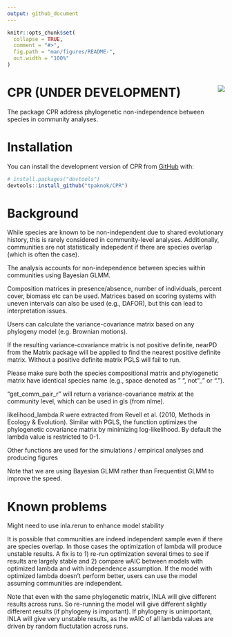 ```yaml
---
output: github_document
---
```


<!-- README.md is generated from README.Rmd. Please edit that file -->

```r
knitr::opts_chunk$set(
  collapse = TRUE,
  comment = "#>",
  fig.path = "man/figures/README-",
  out.width = "100%"
)
```

# CPR (UNDER DEVELOPMENT) <img src="man/figures/logo.png" align="right"/>
<!-- badges: start -->
<!-- badges: end -->

The package CPR address phylogenetic non-independence between species in community analyses.

# Installation

You can install the development version of CPR from [GitHub](https://github.com/) with:

``` r
# install.packages("devtools")
devtools::install_github("tpaknok/CPR")
```

# Background
While species are known to be non-independent due to shared evolutionary history, this is rarely considered in community-level analyses. Additionally, communities are not statistically indepedent if there are species overlap (which is often the case).

The analysis accounts for non-independence between species within communities using Bayesian GLMM. 

Composition matrices in presence/absence, number of individuals, percent cover, biomass etc can be used. Matrices based on scoring systems with uneven intervals can also be used (e.g., DAFOR), but this can lead to interpretation issues.

Users can calculate the variance-covariance matrix based on any phylogeny model (e.g. Brownian motions).

If the resulting variance-covariance matrix is not positive definite, nearPD from the Matrix package will be applied to find the nearest positive definite matrix. Without a positive definite matrix PGLS will fail to run.

Please make sure both the species compositional matrix and phylogenetic matrix have identical species name (e.g., space denoted as ” “, not”_” or “.”).

“get_comm_pair_r” will return a variance-covariance matrix at the community level, which can be used in gls (from nlme).

likelihood_lambda.R were extracted from Revell et al. (2010, Methods in Ecology & Evolution). Similar with PGLS, the function optimizes the phylogenetic covariance matrix by minimizing log-likelihood. By default the lambda value is restricted to 0-1.

Other functions are used for the simulations / empirical analyses and producing figures

Note that we are using Bayesian GLMM rather than Frequentist GLMM to improve the speed.

# Known problems
Might need to use inla.rerun to enhance model stability

It is possible that communities are indeed independent sample even if there are species overlap. In those cases the optimization of lambda will produce unstable results. A fix is to 1) re-run optimization several times to see if results are largely stable and 2) compare wAIC between models with optimized lambda and with independence assumption. If the model with optimized lambda doesn’t perform better, users can use the model assuming communities are independent.

Note that even with the same phylogenetic matrix, INLA will give different results across runs. So re-running the model will give different slightly different results (if phylogeny is important). If phylogeny is unimportant, INLA will give very unstable results, as the wAIC of all lambda values are driven by random fluctutation across runs.
